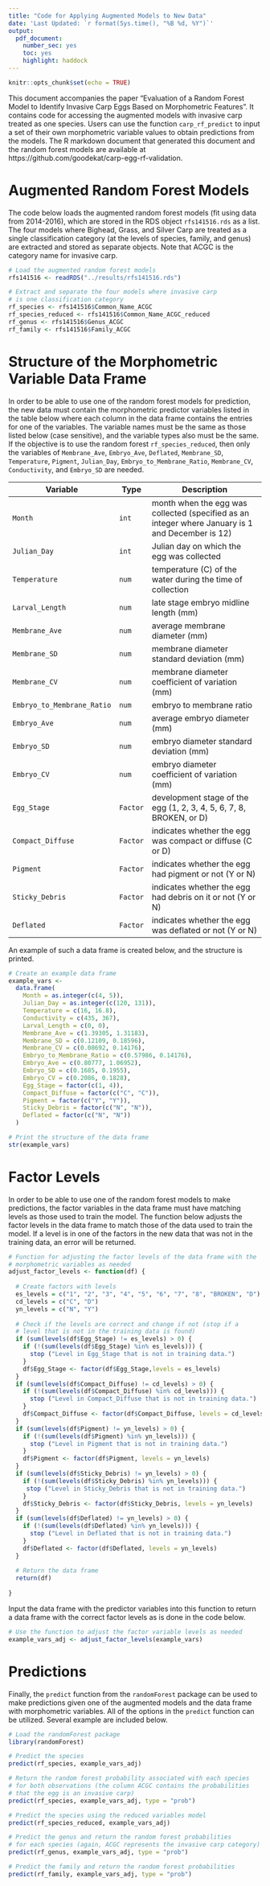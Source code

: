 ```yaml
---
title: "Code for Applying Augmented Models to New Data"
date: 'Last Updated: `r format(Sys.time(), "%B %d, %Y")`'
output:
  pdf_document:
    number_sec: yes
    toc: yes
    highlight: haddock
---
```


```r
knitr::opts_chunk$set(echo = TRUE)
```

\vspace{0.5cm}

This document accompanies the paper "Evaluation of a Random Forest Model to Identify Invasive Carp Eggs Based on Morphometric Features". It contains code for accessing the augmented models with invasive carp treated as one species. Users can use the function `carp_rf_predict` to input a set of their own morphometric variable values to obtain predictions from the models. The R markdown document that generated this document and the random forest models are available at https://github.com/goodekat/carp-egg-rf-validation.

\vspace{0.5cm}

# Augmented Random Forest Models

The code below loads the augmented random forest models (fit using data from 2014-2016), which are stored in the RDS object `rfs141516.rds` as a list. The four models where Bighead, Grass, and Silver Carp are treated as a single classification category (at the levels of species, family, and genus) are extracted and stored as separate objects. Note that ACGC is the category name for invasive carp.

\vspace{0.5cm}

```r
# Load the augmented random forest models
rfs141516 <- readRDS("../results/rfs141516.rds")

# Extract and separate the four models where invasive carp 
# is one classification category
rf_species <- rfs141516$Common_Name_ACGC
rf_species_reduced <- rfs141516$Common_Name_ACGC_reduced
rf_genus <- rfs141516$Genus_ACGC
rf_family <- rfs141516$Family_ACGC
```

# Structure of the Morphometric Variable Data Frame

In order to be able to use one of the random forest models for prediction, the new data must contain the morphometric predictor variables listed in the table below where each column in the data frame contains the entries for one of the variables. The variable names must be the same as those listed below (case sensitive), and the variable types also must be the same. If the objective is to use the random forest `rf_species_reduced`, then only the variables of `Membrane_Ave`, `Embryo_Ave`, `Deflated`, `Membrane_SD`, `Temperature`, `Pigment`, `Julian_Day`, `Embryo_to_Membrane_Ratio`, `Membrane_CV`, `Conductivity`, and `Embryo_SD` are needed.

| Variable | Type | Description |
| -------- | --- | --------------- |
| `Month` | `int` | month when the egg was collected (specified as an integer where January is 1 and December is 12) |
| `Julian_Day` | `int` | Julian day on which the egg was collected |
| `Temperature` | `num` | temperature (C) of the water during the time of collection | `Conductivity` | conductivity ($\mu$S) of the water during the time of collection
| `Larval_Length` | `num` | late stage embryo midline length (mm)
| `Membrane_Ave` | `num` | average membrane diameter (mm)
| `Membrane_SD` | `num` | membrane diameter standard deviation (mm)
| `Membrane_CV` | `num` | membrane diameter coefficient of variation (mm)
| `Embryo_to_Membrane_Ratio` | `num` | embryo to membrane ratio
| `Embryo_Ave` | `num` | average embryo diameter (mm)
| `Embryo_SD` | `num` | embryo diameter standard deviation (mm)
| `Embryo_CV` | `num` | embryo diameter coefficient of variation (mm)
| `Egg_Stage` | `Factor` | development stage of the egg (1, 2, 3, 4, 5, 6, 7, 8, BROKEN, or D)
| `Compact_Diffuse` | `Factor` | indicates whether the egg was compact or diffuse (C or D)
| `Pigment` | `Factor` | indicates whether the egg had pigment or not (Y or N)
| `Sticky_Debris` | `Factor` | indicates whether the egg had debris on it or not (Y or N)
| `Deflated` | `Factor` | indicates whether the egg was deflated or not (Y or N)

An example of such a data frame is created below, and the structure is printed.

\vspace{0.5cm}

```r
# Create an example data frame
example_vars <-
  data.frame(
    Month = as.integer(c(4, 5)),
    Julian_Day = as.integer(c(120, 131)),
    Temperature = c(16, 16.8),
    Conductivity = c(435, 367),
    Larval_Length = c(0, 0),
    Membrane_Ave = c(1.39305, 1.31183),
    Membrane_SD = c(0.12109, 0.18596),
    Membrane_CV = c(0.08692, 0.14176),
    Embryo_to_Membrane_Ratio = c(0.57986, 0.14176),
    Embryo_Ave = c(0.80777, 1.06952),
    Embryo_SD = c(0.1685, 0.1955),
    Embryo_CV = c(0.2086, 0.1828),
    Egg_Stage = factor(c(1, 4)),
    Compact_Diffuse = factor(c("C", "C")),
    Pigment = factor(c("Y", "Y")),
    Sticky_Debris = factor(c("N", "N")),
    Deflated = factor(c("N", "N"))
  )

# Print the structure of the data frame
str(example_vars)
```

# Factor Levels

In order to be able to use one of the random forest models to make predictions, the factor variables in the data frame must have matching levels as those used to train the model. The function below adjusts the factor levels in the data frame to match those of the data used to train the model. If a level is in one of the factors in the new data that was not in the training data, an error will be returned.

\vspace{0.5cm}

```r
# Function for adjusting the factor levels of the data frame with the 
# morphometric variables as needed
adjust_factor_levels <- function(df) {
  
  # Create factors with levels
  es_levels = c("1", "2", "3", "4", "5", "6", "7", "8", "BROKEN", "D")
  cd_levels = c("C", "D")
  yn_levels = c("N", "Y")
  
  # Check if the levels are correct and change if not (stop if a 
  # level that is not in the training data is found)
  if (sum(levels(df$Egg_Stage) != es_levels) > 0) {
    if (!(sum(levels(df$Egg_Stage) %in% es_levels))) {
      stop ("Level in Egg_Stage that is not in training data.")
    }
    df$Egg_Stage <- factor(df$Egg_Stage,levels = es_levels)
  }
  if (sum(levels(df$Compact_Diffuse) != cd_levels) > 0) {
    if (!(sum(levels(df$Compact_Diffuse) %in% cd_levels))) {
      stop ("Level in Compact_Diffuse that is not in training data.")
    }
    df$Compact_Diffuse <- factor(df$Compact_Diffuse, levels = cd_levels)
  }
  if (sum(levels(df$Pigment) != yn_levels) > 0) {
    if (!(sum(levels(df$Pigment) %in% yn_levels))) {
      stop ("Level in Pigment that is not in training data.")
    }
    df$Pigment <- factor(df$Pigment, levels = yn_levels)
  }
  if (sum(levels(df$Sticky_Debris) != yn_levels) > 0) {
    if (!(sum(levels(df$Sticky_Debris) %in% yn_levels))) {
     stop ("Level in Sticky_Debris that is not in training data.") 
    }
    df$Sticky_Debris <- factor(df$Sticky_Debris, levels = yn_levels)
  }
  if (sum(levels(df$Deflated) != yn_levels) > 0) {
    if (!(sum(levels(df$Deflated) %in% yn_levels))) {
      stop ("Level in Deflated that is not in training data.")
    }
    df$Deflated <- factor(df$Deflated, levels = yn_levels)
  }
  
  # Return the data frame
  return(df)
  
}
```

\vspace{0.5cm}

Input the data frame with the predictor variables into this function to return a data frame with the correct factor levels as is done in the code below.

\vspace{0.5cm}

```r
# Use the function to adjust the factor variable levels as needed
example_vars_adj <- adjust_factor_levels(example_vars)
```

# Predictions

Finally, the `predict` function from the `randomForest` package can be used to make predictions given one of the augmented models and the data frame with morphometric variables. All of the options in the `predict` function can be utilized. Several example are included below.

\vspace{0.5cm}

```r
# Load the randomForest package
library(randomForest)
```

\vspace{0.5cm}

```r
# Predict the species
predict(rf_species, example_vars_adj)
```

\vspace{0.5cm}

```r
# Return the random forest probability associated with each species 
# for both observations (the column ACGC contains the probabilities 
# that the egg is an invasive carp)
predict(rf_species, example_vars_adj, type = "prob")
```

\vspace{0.5cm}

```r
# Predict the species using the reduced variables model
predict(rf_species_reduced, example_vars_adj)
```

\vspace{0.5cm}

```r
# Predict the genus and return the random forest probabilities 
# for each species (again, ACGC represents the invasive carp category)
predict(rf_genus, example_vars_adj, type = "prob")
```

\vspace{0.5cm}

```r
# Predict the family and return the random forest probabilities
predict(rf_family, example_vars_adj, type = "prob")
```


